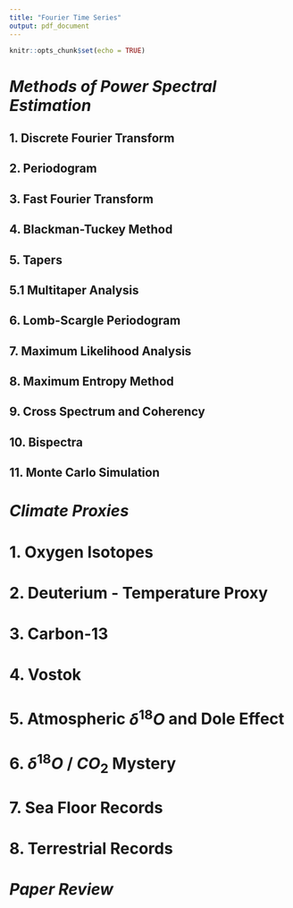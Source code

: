 ```yaml
---
title: "Fourier Time Series"
output: pdf_document
---
```


```r
knitr::opts_chunk$set(echo = TRUE)
```
#  **_Methods of Power Spectral Estimation_**

\setlength{\leftskip}{0.5cm}

## 1. Discrete Fourier Transform

## 2. Periodogram

## 3. Fast Fourier Transform

## 4. Blackman-Tuckey Method

## 5. Tapers

\setlength{\leftskip}{1cm}

## 5.1 Multitaper Analysis
  
\setlength{\leftskip}{0.5cm}

## 6. Lomb-Scargle Periodogram

## 7. Maximum Likelihood Analysis

## 8. Maximum Entropy Method

## 9. Cross Spectrum and Coherency

## 10. Bispectra

## 11. Monte Carlo Simulation


\newpage
\setlength{\leftskip}{0cm}

#  **_Climate Proxies_**

\setlength{\leftskip}{0.5cm}

# 1. Oxygen Isotopes

# 2. Deuterium - Temperature Proxy

# 3. Carbon-13

# 4. Vostok

# 5. Atmospheric $\delta^{18}O$ and Dole Effect

# 6. $\delta^{18}O$ / $CO_2$ Mystery

# 7. Sea Floor Records

# 8. Terrestrial Records


\newpage
\setlength{\leftskip}{0cm}

#  **_Paper Review _**

\setlength{\leftskip}{0.5cm}
